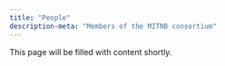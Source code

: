 ```yaml
---
title: "People"
description-meta: "Members of the MITNB consortium"
---
```


This page will be filled with content shortly.


<!-- ```{=html} -->
<!-- <style> -->
<!--   .person-card { -->
<!--     cursor: pointer; -->
<!--     border: 1px solid #ccc; -->
<!--     padding: 10px; -->
<!--     margin: 10px; -->
<!--     width: 300px; -->
<!--     transition: all 0.3s; -->
<!--     display: flex; -->
<!--     align-items: center; -->
<!--   } -->

<!--   .person-card.clicked { -->
<!--     width: 500px; /* Adjust the width as needed */ -->
<!--   } -->

<!--   .person-card .content-wrapper { -->
<!--     display: none; -->
<!--     flex-grow: 1; -->
<!--     padding-right: 20px; -->
<!--   } -->

<!--   .person-card.clicked .content-wrapper { -->
<!--     display: block; -->
<!--   } -->

<!--   .person-card img { -->
<!--     max-width: 100%; -->
<!--     height: auto; -->
<!--   } -->
<!-- </style> -->

<!-- <script> -->
<!--   function toggleCard(card) { -->
<!--     card.classList.toggle('clicked'); -->
<!--   } -->
<!-- </script> -->

<!-- <div class="person-card" onclick="toggleCard(this)"> -->
<!--   <h3>Person One</h3> -->
<!--   <img src="files/images/logo_mitnb.png" alt="Person Image"> -->
<!--   <div class="content-wrapper"> -->
<!--     <ul> -->
<!--       <li><strong>Position:</strong> Assistant Professor, Psychometrics, MITNB University</li> -->
<!--       <li><strong>Research Interests:</strong> Machine Learning, Data Visualization</li> -->
<!--       <li><strong>Contact Information:</strong> Email: person@example.com</li> -->
<!--     </ul> -->
<!--   </div> -->
<!-- </div> -->

<!-- ``` -->

<!-- ```{=html} -->
<!-- <div class="person-card" onclick="toggleCard(this)"> -->
<!--   <h3>Person One</h3> -->
<!--   <img src="files/images/logo_mitnb.png" alt="Person Image"> -->
<!--   <div class="content-wrapper"> -->
<!--     <ul> -->
<!--       <li><strong>Position:</strong> Assistant Professor, Psychometrics, MITNB University</li> -->
<!--       <li><strong>Research Interests:</strong> Machine Learning, Data Visualization</li> -->
<!--       <li><strong>Contact Information:</strong> Email: person@example.com</li> -->
<!--     </ul> -->
<!--   </div> -->
<!-- </div> -->
<!-- ``` -->
